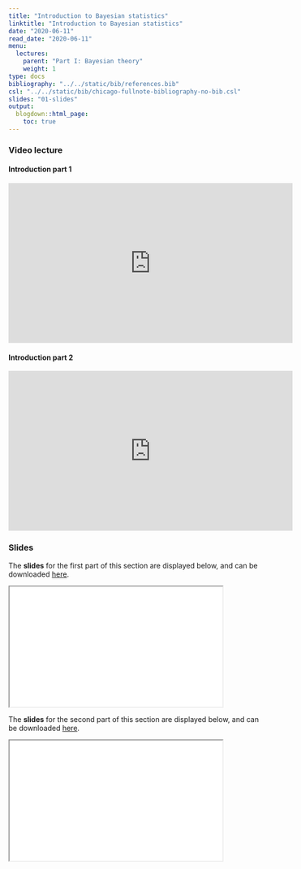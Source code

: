 ```yaml
---
title: "Introduction to Bayesian statistics"
linktitle: "Introduction to Bayesian statistics"
date: "2020-06-11"
read_date: "2020-06-11"
menu:
  lectures:
    parent: "Part I: Bayesian theory"
    weight: 1
type: docs
bibliography: "../../static/bib/references.bib"
csl: "../../static/bib/chicago-fullnote-bibliography-no-bib.csl"
slides: "01-slides"
output:
  blogdown::html_page:
    toc: true
---
```

### Video lecture


#### Introduction part 1
<iframe width="560" height="315" src="https://www.youtube.com/embed/rn4EPzQmj44" frameborder="0" allow="accelerometer; autoplay; encrypted-media; gyroscope; picture-in-picture" allowfullscreen></iframe>

#### Introduction part 2
<iframe width="560" height="315" src="https://www.youtube.com/embed/LRyY37-mB2g" frameborder="0" allow="accelerometer; autoplay; encrypted-media; gyroscope; picture-in-picture" allowfullscreen></iframe>


### Slides
The **slides** for the first part of this section are displayed below, and can be downloaded [here](/slides/slidesIntro1.pdf).

<iframe src="/slides/slidesIntro1.pdf##view=fit" width="420" height="237">

This browser does not support PDFs. Please download the PDF to view it: Download PDF

</iframe>

The **slides** for the second part of this section are displayed below, and can be downloaded [here](/slides/slidesIntro2.pdf).

<iframe src="/slides/slidesIntro2.pdf#10" width="420" height="237">

This browser does not support PDFs. Please download the PDF to view it: Download PDF

</iframe>